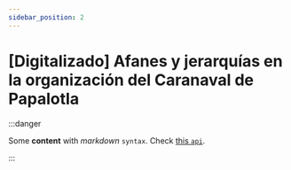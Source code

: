```yaml
---
sidebar_position: 2
---
```

# [Digitalizado] Afanes y jerarquías en la organización del Caranaval de Papalotla

:::danger

Some **content** with _markdown_ `syntax`. Check [this `api`](#).

:::